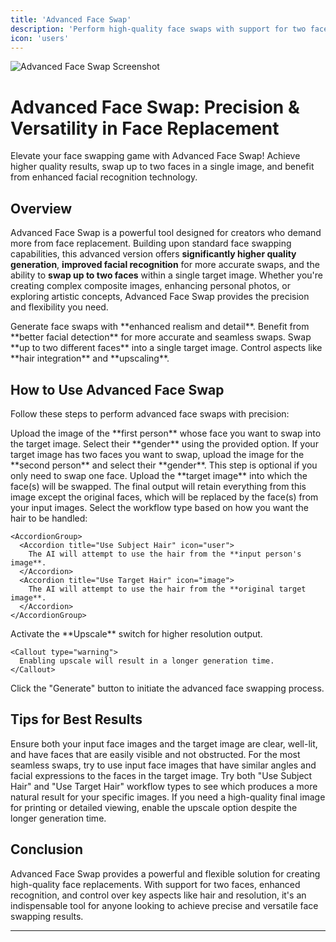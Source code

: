 ```yaml
---
title: 'Advanced Face Swap'
description: 'Perform high-quality face swaps with support for two faces and enhanced recognition'
icon: 'users'
---
```


<Frame>
  <img src="https://pixiomedia.nyc3.digitaloceanspaces.com/docs/Screenshot%202025-05-13%20143508.png" alt="Advanced Face Swap Screenshot" />
</Frame>

# Advanced Face Swap: Precision & Versatility in Face Replacement

<Tip>
  Elevate your face swapping game with Advanced Face Swap! Achieve higher quality results, swap up to two faces in a single image, and benefit from enhanced facial recognition technology.
</Tip>

## Overview

Advanced Face Swap is a powerful tool designed for creators who demand more from face replacement. Building upon standard face swapping capabilities, this advanced version offers **significantly higher quality generation**, **improved facial recognition** for more accurate swaps, and the ability to **swap up to two faces** within a single target image. Whether you're creating complex composite images, enhancing personal photos, or exploring artistic concepts, Advanced Face Swap provides the precision and flexibility you need.

<CardGroup cols={2}>
  <Card title="Higher Quality Output" icon="star">
    Generate face swaps with **enhanced realism and detail**.
  </Card>
  <Card title="Improved Recognition" icon="face-viewfinder">
    Benefit from **better facial detection** for more accurate and seamless swaps.
  </Card>
  <Card title="Two-Face Support" icon="users">
    Swap **up to two different faces** into a single target image.
  </Card>
  <Card title="Flexible Workflow" icon="gears">
    Control aspects like **hair integration** and **upscaling**.
  </Card>
</CardGroup>

## How to Use Advanced Face Swap

Follow these steps to perform advanced face swaps with precision:

<Steps>
  <Step title="Input First Person" icon="user">
    Upload the image of the **first person** whose face you want to swap into the target image. Select their **gender** using the provided option.
  </Step>

  <Step title="Input Second Subject (Optional)" icon="user-plus">
    If your target image has two faces you want to swap, upload the image for the **second person** and select their **gender**. This step is optional if you only need to swap one face.
  </Step>

  <Step title="Upload Target Image" icon="image">
    Upload the **target image** into which the face(s) will be swapped. The final output will retain everything from this image except the original faces, which will be replaced by the face(s) from your input images.
  </Step>

  <Step title="Choose Workflow Type" icon="code-branch">
    Select the workflow type based on how you want the hair to be handled:
    
    <AccordionGroup>
      <Accordion title="Use Subject Hair" icon="user">
        The AI will attempt to use the hair from the **input person's image**.
      </Accordion>
      <Accordion title="Use Target Hair" icon="image">
        The AI will attempt to use the hair from the **original target image**.
      </Accordion>
    </AccordionGroup>
  </Step>

  <Step title="Toggle Upscale (Optional)" icon="expand">
    Activate the **Upscale** switch for higher resolution output.
    
    <Callout type="warning">
      Enabling upscale will result in a longer generation time.
    </Callout>
  </Step>

  <Step title="Generate Face Swap" icon="play">
    Click the "Generate" button to initiate the advanced face swapping process.
  </Step>
</Steps>

## Tips for Best Results

<CardGroup cols={2}>
  <Card title="Use Clear, Well-Lit Images" icon="image">
    Ensure both your input face images and the target image are clear, well-lit, and have faces that are easily visible and not obstructed.
  </Card>
  <Card title="Match Angles and Expressions" icon="face-grin-beam">
    For the most seamless swaps, try to use input face images that have similar angles and facial expressions to the faces in the target image.
  </Card>
  <Card title="Experiment with Workflow Type" icon="gears">
    Try both "Use Subject Hair" and "Use Target Hair" workflow types to see which produces a more natural result for your specific images.
  </Card>
  <Card title="Consider Upscaling" icon="expand">
    If you need a high-quality final image for printing or detailed viewing, enable the upscale option despite the longer generation time.
  </Card>
</CardGroup>

## Conclusion

Advanced Face Swap provides a powerful and flexible solution for creating high-quality face replacements. With support for two faces, enhanced recognition, and control over key aspects like hair and resolution, it's an indispensable tool for anyone looking to achieve precise and versatile face swapping results.

---